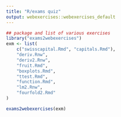 ```yaml
---
title: "R/exams quiz"
output: webexercises::webexercises_default
---
```


```r
## package and list of various exercises
library("exams2webexercises")
exm <- list(
    c("swisscapital.Rmd", "capitals.Rmd"),
    "deriv.Rnw",
    "deriv2.Rnw",
    "fruit.Rmd",
    "boxplots.Rmd",
    "ttest.Rmd",
    "function.Rmd",
    "lm2.Rnw",
    "fourfold2.Rmd"
)
```

```r
exams2webexercises(exm)
```
